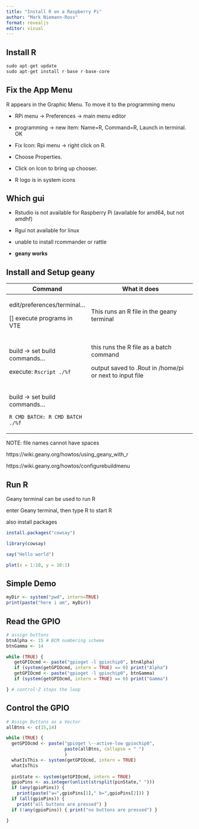 ```yaml
---
title: "Install R on a Raspberry Pi"
author: "Mark Niemann-Ross"
format: revealjs
editor: visual
---
```


## Install R

``` r
sudo apt-get update
sudo apt-get install r-base r-base-core
```

## Fix the App Menu

R appears in the Graphic Menu. To move it to the programming menu

-   RPi menu -\> Preferences -\> main menu editor

-   programming -\> new item: Name=R, Command=R, Launch in terminal. OK

-   Fix Icon: Rpi menu -\> right click on R.

-   Choose Properties.

-   Click on Icon to bring up chooser.

-   R logo is in system icons

## Which gui

-   Rstudio is not available for Raspberry Pi (available for amd64, but not amdhf)

-   Rgui not available for linux

-   unable to install rcommander or rattle

-   **geany works**

## Install and Setup geany

+---------------------------------+---------------------------------------------------------+
| Command                         | What it does                                            |
+=================================+=========================================================+
| edit/preferences/terminal...    | This runs an R file in the geany terminal               |
|                                 |                                                         |
| \[\] execute programs in VTE    |                                                         |
+---------------------------------+---------------------------------------------------------+
| build -\> set build commands... | this runs the R file as a batch command                 |
|                                 |                                                         |
| execute: `Rscript ./%f`         | output saved to .Rout in /home/pi or next to input file |
+---------------------------------+---------------------------------------------------------+
| build -\> set build commands... |                                                         |
|                                 |                                                         |
| `R CMD BATCH: R CMD BATCH ./%f` |                                                         |
+---------------------------------+---------------------------------------------------------+

::: notes
<div>

NOTE: file names cannot have spaces

https://wiki.geany.org/howtos/using_geany_with_r

https://wiki.geany.org/howtos/configurebuildmenu

</div>
:::

## Run R

Geany terminal can be used to run R

enter Geany terminal, then type R to start R

also install packages

``` r
install.packages("cowsay")

library(cowsay)

say("Hello world")

plot(x = 1:10, y = 10:1)
```

## Simple Demo

``` r
myDir <- system("pwd", intern=TRUE) 
print(paste("here i am", myDir))
```

## Read the GPIO

``` r
# assign buttons 
btnAlpha <- 15 # BCM numbering scheme 
btnGamma <- 14

while (TRUE) { 
   getGPIOcmd <- paste("gpioget -l gpiochip0", btnAlpha) 
   if (system(getGPIOcmd, intern = TRUE) == 0) print("Alpha") 
   getGPIOcmd <- paste("gpioget -l gpiochip0", btnGamma)
   if (system(getGPIOcmd, intern = TRUE) == 0) print("Gamma")

} # control-Z stops the loop
```

## Control the GPIO

``` r
# Assign Buttons as a Vector
allBtns <- c(15,14)

while (TRUE) { 
  getGPIOcmd <- paste("gpioget \--active-low gpiochip0", 
                      paste(allBtns, collapse = " ")
                      ) 
  whatIsThis <- system(getGPIOcmd, intern = TRUE) 
  whatIsThis
  
  pinState <- system(getGPIOcmd, intern = TRUE) 
  gpioPins <- as.integer(unlist(strsplit(pinState," "))) 
  if (any(gpioPins)) { 
    print(paste("a=",gpioPins[1]," b=",gpioPins[2])) } 
  if (all(gpioPins)) { 
    print("all buttons are pressed") } 
  if (!any(gpioPins)) { print("no buttons are pressed") }

}
```
